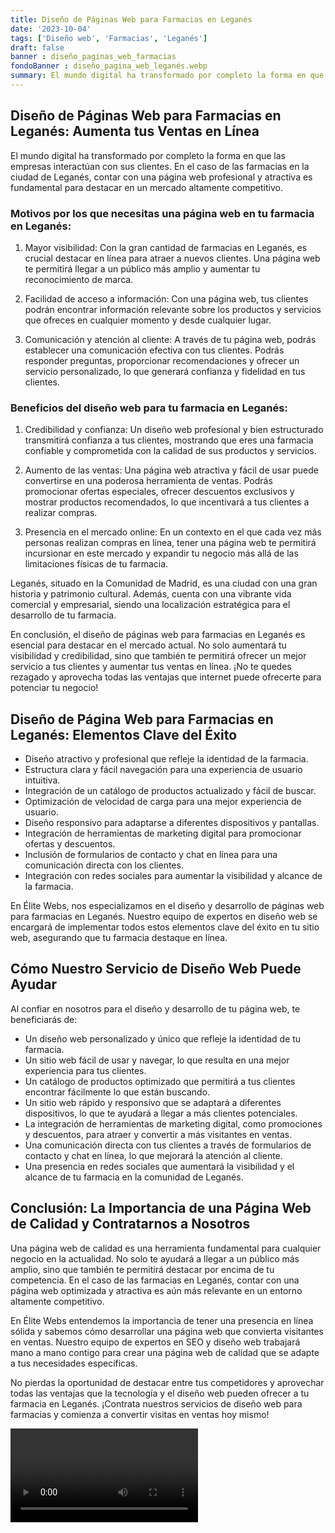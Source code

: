 ```yaml
---
title: Diseño de Páginas Web para Farmacias en Leganés
date: '2023-10-04'
tags: ['Diseño web', 'Farmacias', 'Leganés']
draft: false
banner : diseño_paginas_web_farmacias
fondoBanner : diseño_pagina_web_leganés.webp
summary: El mundo digital ha transformado por completo la forma en que las empresas interactúan con sus clientes. En el caso de las farmacias en la ciudad de Leganés, contar con una página web profesional y atractiva es fundamental para destacar en un mercado altamente competitivo.
---
```


## Diseño de Páginas Web para Farmacias en Leganés: Aumenta tus Ventas en Línea

El mundo digital ha transformado por completo la forma en que las empresas interactúan con sus clientes. En el caso de las farmacias en la ciudad de Leganés, contar con una página web profesional y atractiva es fundamental para destacar en un mercado altamente competitivo.

### Motivos por los que necesitas una página web en tu farmacia en Leganés:

1. Mayor visibilidad: Con la gran cantidad de farmacias en Leganés, es crucial destacar en línea para atraer a nuevos clientes. Una página web te permitirá llegar a un público más amplio y aumentar tu reconocimiento de marca.

2. Facilidad de acceso a información: Con una página web, tus clientes podrán encontrar información relevante sobre los productos y servicios que ofreces en cualquier momento y desde cualquier lugar.

3. Comunicación y atención al cliente: A través de tu página web, podrás establecer una comunicación efectiva con tus clientes. Podrás responder preguntas, proporcionar recomendaciones y ofrecer un servicio personalizado, lo que generará confianza y fidelidad en tus clientes.

### Beneficios del diseño web para tu farmacia en Leganés:

1. Credibilidad y confianza: Un diseño web profesional y bien estructurado transmitirá confianza a tus clientes, mostrando que eres una farmacia confiable y comprometida con la calidad de sus productos y servicios.

2. Aumento de las ventas: Una página web atractiva y fácil de usar puede convertirse en una poderosa herramienta de ventas. Podrás promocionar ofertas especiales, ofrecer descuentos exclusivos y mostrar productos recomendados, lo que incentivará a tus clientes a realizar compras.

3. Presencia en el mercado online: En un contexto en el que cada vez más personas realizan compras en línea, tener una página web te permitirá incursionar en este mercado y expandir tu negocio más allá de las limitaciones físicas de tu farmacia.

Leganés, situado en la Comunidad de Madrid, es una ciudad con una gran historia y patrimonio cultural. Además, cuenta con una vibrante vida comercial y empresarial, siendo una localización estratégica para el desarrollo de tu farmacia.

En conclusión, el diseño de páginas web para farmacias en Leganés es esencial para destacar en el mercado actual. No solo aumentará tu visibilidad y credibilidad, sino que también te permitirá ofrecer un mejor servicio a tus clientes y aumentar tus ventas en línea. ¡No te quedes rezagado y aprovecha todas las ventajas que internet puede ofrecerte para potenciar tu negocio!

<GifSeo />

<Cta />

## Diseño de Página Web para Farmacias en Leganés: Elementos Clave del Éxito

- Diseño atractivo y profesional que refleje la identidad de la farmacia.
- Estructura clara y fácil navegación para una experiencia de usuario intuitiva.
- Integración de un catálogo de productos actualizado y fácil de buscar.
- Optimización de velocidad de carga para una mejor experiencia de usuario.
- Diseño responsivo para adaptarse a diferentes dispositivos y pantallas.
- Integración de herramientas de marketing digital para promocionar ofertas y descuentos.
- Inclusión de formularios de contacto y chat en línea para una comunicación directa con los clientes.
- Integración con redes sociales para aumentar la visibilidad y alcance de la farmacia.

En Élite Webs, nos especializamos en el diseño y desarrollo de páginas web para farmacias en Leganés. Nuestro equipo de expertos en diseño web se encargará de implementar todos estos elementos clave del éxito en tu sitio web, asegurando que tu farmacia destaque en línea.

## Cómo Nuestro Servicio de Diseño Web Puede Ayudar

Al confiar en nosotros para el diseño y desarrollo de tu página web, te beneficiarás de:
- Un diseño web personalizado y único que refleje la identidad de tu farmacia.
- Un sitio web fácil de usar y navegar, lo que resulta en una mejor experiencia para tus clientes.
- Un catálogo de productos optimizado que permitirá a tus clientes encontrar fácilmente lo que están buscando.
- Un sitio web rápido y responsivo que se adaptará a diferentes dispositivos, lo que te ayudará a llegar a más clientes potenciales.
- La integración de herramientas de marketing digital, como promociones y descuentos, para atraer y convertir a más visitantes en ventas.
- Una comunicación directa con tus clientes a través de formularios de contacto y chat en línea, lo que mejorará la atención al cliente.
- Una presencia en redes sociales que aumentará la visibilidad y el alcance de tu farmacia en la comunidad de Leganés.

## Conclusión: La Importancia de una Página Web de Calidad y Contratarnos a Nosotros

Una página web de calidad es una herramienta fundamental para cualquier negocio en la actualidad. No solo te ayudará a llegar a un público más amplio, sino que también te permitirá destacar por encima de tu competencia. En el caso de las farmacias en Leganés, contar con una página web optimizada y atractiva es aún más relevante en un entorno altamente competitivo.

En Élite Webs entendemos la importancia de tener una presencia en línea sólida y sabemos cómo desarrollar una página web que convierta visitantes en ventas. Nuestro equipo de expertos en SEO y diseño web trabajará mano a mano contigo para crear una página web de calidad que se adapte a tus necesidades específicas.

No pierdas la oportunidad de destacar entre tus competidores y aprovechar todas las ventajas que la tecnología y el diseño web pueden ofrecer a tu farmacia en Leganés. ¡Contrata nuestros servicios de diseño web para farmacias y comienza a convertir visitas en ventas hoy mismo!

<Video />

<CtaBot job='Farmacias' city='Leganés'/>

<Gmaps query='Leganés+españa+maps' />